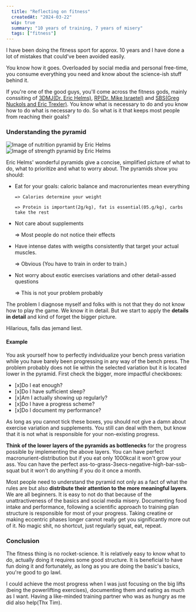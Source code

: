 ```yaml
---
  title: "Reflecting on fitness"
  createdAt: "2024-03-22"
  wip: true
  summary: "10 years of training, 7 years of misery"
  tags: ["fitness"]
---
```


I have been doing the fitness sport for approx. 10 years and I have
done a lot of mistakes that could've been avoided easily.

You know how it goes. Overloaded by social media and personal free-time,
you consume everything you need and know about the science-ish stuff behind it.

If you're one of the good guys, you'll come across the fitness gods, mainly conssiting of [3DMJ(Dr. Eric Helms)](https://3dmusclejourney.com/),
[RP(Dr. Mike Israetel)](https://www.youtube.com/@RenaissancePeriodization/videos) and [SBS(Greg Nuckols and Eric Trexler)](https://www.strongerbyscience.com/). You know what is necessary to do and you know how to do what is
necessary to do. So what is it that keeps most people from reaching their goals?

### Understanding the pyramid

<TwoGrid>
  <Image
    src="/nutrition_pyramid.png"
    alt="Image of nutrition pyramid by Eric Helms"
    height={600}
    width={400}
  />
  <Image
    src="/strength_pyramid.png"
    alt="Image of strength pyramid by Eric Helms"
    height={600}
    width={400}
  />
</TwoGrid>

Eric Helms' wonderful pyramids give a concise, simplified picture of what to do, what to prioritize
and what to worry about. The pyramids show you should:

- Eat for your goals: caloric balance and macronurientes mean everything

      => Calories determine your weight

      => Protein is important(2g/kg), fat is essential(05.g/kg), carbs take the rest

- Not care about supplements

  => Most people do not notice their effects

- Have intense dates with weigths consistently that target your actual muscles.

  => Obvious (You have to train in order to train.)

- Not worry about exotic exercises variations and other detail-assed questions

  => This is not your problem probably

The problem I diagnose myself and folks with is not that they do not know
how to play the game. We know it in detail. But we start to apply the **details in detail**
and kind of forget the bigger picture.

Hilarious, falls das jemand liest.

#### Example

You ask yourself how to perfectly individualize your bench press variation while you have barely been
progressing in any way of the bench press. The problem probably does not lie within the selected variation
but it is located lower in the pyramid. First check the bigger, more impactful checkboxes:

- [x]Do I eat enough?
- [x]Do I have sufficient sleep?
- [x]Am I actually showing up regularly?
- [x]Do I have a progress scheme?
- [x]Do I document my performance?

As long as you cannot tick these boxes, you should not give a damn about exercise variation and supplements.
You still can deal with them, but know that it is not what is responsible for your non-existing progress.

**Think of the lower layers of the pyramids as bottlenecks** for the progress possible by implementing the above layers.
You can have perfect macronurient-distribution but if you eat only 1000kcal it won't grow your ass.
You can have the perfect ass-to-grass-3secs-negative-high-bar-ssb-squat but it won't do anything if you do it once a month.

Most people need to understand the pyramid not only as a fact of what the rules are but also
**distribute their attention to the more meaningful layers**. We are all beginners. It is easy to not do that because of the unattractiveness of the basics and social media misery.
Documenting food intake and performance, following a scientific approach to training plan structure is responsible for most of your progress.
Taking creatine or making eccentric phases longer cannot really get you significantly more out of it.
No magic shit, no shortcut, just regularly squat, eat, repeat.

### Conclusion

The fitness thing is no rocket-science. It is relatively easy to know what to do, actually doing it requires some good structure.
It is beneficial to have fun doing it and fortunately, as long as you are doing the basic's basics, you're good to go lawl.

I could achieve the most progress when I was just focusing on the big lifts (being the powerlifting exercises), documenting them and eating as much as I want.
Having a like-minded training partner who was as hungry as me did also help(Thx Tim).

